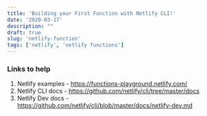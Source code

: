 ```yaml
---
title: 'Building your First Function with Netlify CLI!'
date: '2020-03-17'
description: ""
draft: true
slug: 'netlify-function'
tags: ['netlify', 'netlify functions']
---
```


### Links to help

1. Netlify examples - https://functions-playground.netlify.com/
2. Netlify CLI docs - https://github.com/netlify/cli/tree/master/docs
3. Netlify Dev docs - https://github.com/netlify/cli/blob/master/docs/netlify-dev.md